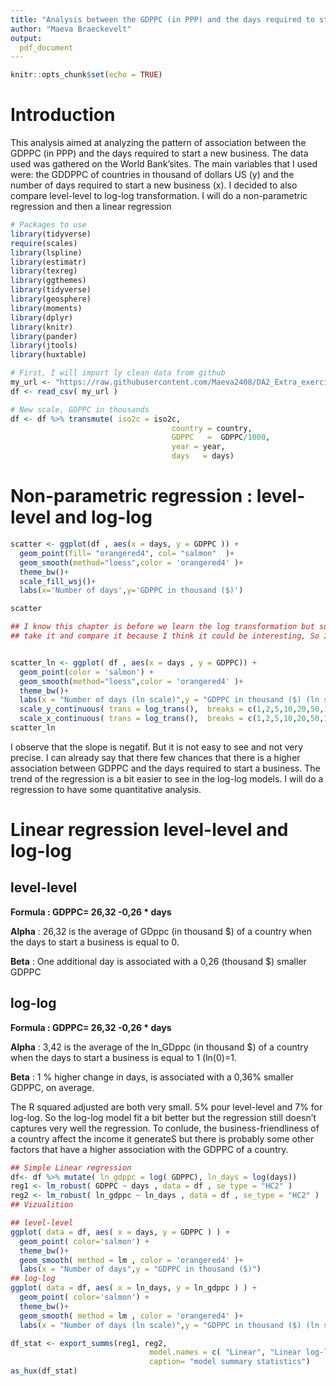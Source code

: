 ```yaml
---
title: "Analysis between the GDPPC (in PPP) and the days required to start a new business"
author: "Maeva Braeckevelt"
output:
  pdf_document
---
```


```r
knitr::opts_chunk$set(echo = TRUE)
```

# Introduction
This analysis aimed at analyzing the pattern of association between the GDPPC (in PPP) and the days required to start a new business. The data used was gathered on  the World Bank'sites. The main variables that I used were: the GDDPPC of countries in thousand of dollars US (y) and the number of days required to start a new business (x). I decided to also compare level-level to log-log transformation. I will do a non-parametric regression and then a linear regression

```r
# Packages to use
library(tidyverse)
require(scales)
library(lspline)
library(estimatr)
library(texreg)
library(ggthemes)
library(tidyverse)
library(geosphere)
library(moments)
library(dplyr)
library(knitr)
library(pander)
library(jtools)
library(huxtable)

# First, I will import ly clean data from github
my_url <- "https://raw.githubusercontent.com/Maeva2408/DA2_Extra_exercices/main/Exercice_4_chap7/Data/Clean/GDPPC_TIME.csv"
df <- read_csv( my_url )
```

```r
# New scale, GDPPC in thousands
df <- df %>% transmute( iso2c = iso2c,
                                    country = country,
                                    GDPPC   =  GDPPC/1000,
                                    year = year,
                                    days   = days)
```
# Non-parametric regression : level-level and log-log
```r
scatter <- ggplot(df , aes(x = days, y = GDPPC )) +
  geom_point(fill= "orangered4", col= "salmon"  )+
  geom_smooth(method="loess",color = 'orangered4' )+
  theme_bw()+
  scale_fill_wsj()+
  labs(x='Number of days',y='GDPPC in thousand ($)')

scatter

## I know this chapter is before we learn the log transformation but so I will not
## take it and compare it because I think it could be interesting, So I will take log-log


scatter_ln <- ggplot( df , aes(x = days , y = GDPPC)) +
  geom_point(color = 'salmon') +
  geom_smooth(method="loess",color = 'orangered4' )+
  theme_bw()+
  labs(x = "Number of days (ln scale)",y = "GDPPC in thousand ($) (ln scale)") +
  scale_y_continuous( trans = log_trans(),  breaks = c(1,2,5,10,20,50,100,200,500,1000,10000) )+
  scale_x_continuous( trans = log_trans(),  breaks = c(1,2,5,10,20,50,100,200,500,1000,10000) )
scatter_ln
```
I observe that the slope is negatif. But it is not easy to see and not very precise. I can already say that there few chances that there is a higher association between GDPPC and the days required to start a business. The trend of the regression is a bit easier to see in the log-log models. I will do a regression to have some quantitative analysis.

# Linear regression level-level and log-log

## level-level
**Formula : GDPPC= 26,32 -0,26 * days**

**Alpha** : 26,32 is the average of GDppc (in thousand $) of a country when the days to start a business is equal to 0. 

**Beta** : One additional day is associated with a  0,26 (thousand $) smaller GDPPC

## log-log
**Formula : GDPPC= 26,32 -0,26 * days**

**Alpha** : 3,42 is the average of the ln_GDppc (in thousand $) of a country when the days to start a business is equal to 1 (ln(0)=1. 

**Beta** :  1 % higher change in days, is associated with a  0,36% smaller GDPPC, on average.

The R squared adjusted are both very small. 5% pour level-level and 7% for log-log. So the log-log model fit a bit better but the regression still doesn't captures very well the regression. 
To conlude, the business-friendliness of a country affect the income it generateS but there is probably some other factors that have a higher association with the GDPPC of a country.
```r
## Simple Linear regression
df<- df %>% mutate( ln_gdppc = log( GDPPC), ln_days = log(days))
reg1 <- lm_robust( GDPPC ~ days , data = df , se_type = "HC2" )
reg2 <- lm_robust( ln_gdppc ~ ln_days , data = df , se_type = "HC2" )
## Vizualition

## level-level
ggplot( data = df, aes( x = days, y = GDPPC ) ) + 
  geom_point( color='salmon') +
  theme_bw()+
  geom_smooth( method = lm , color = 'orangered4' )+
  labs(x = "Number of days",y = "GDPPC in thousand ($)") 
## log-log
ggplot( data = df, aes( x = ln_days, y = ln_gdppc ) ) + 
  geom_point( color='salmon') +
  theme_bw()+
  geom_smooth( method = lm , color = 'orangered4' )+
  labs(x = "Number of days (ln scale)",y = "GDPPC in thousand ($) (ln scale")


```
```r
df_stat <- export_summs(reg1, reg2,
                               model.names = c( "Linear", "Linear log-log"),
                               caption= "model summary statistics")
as_hux(df_stat)

```


